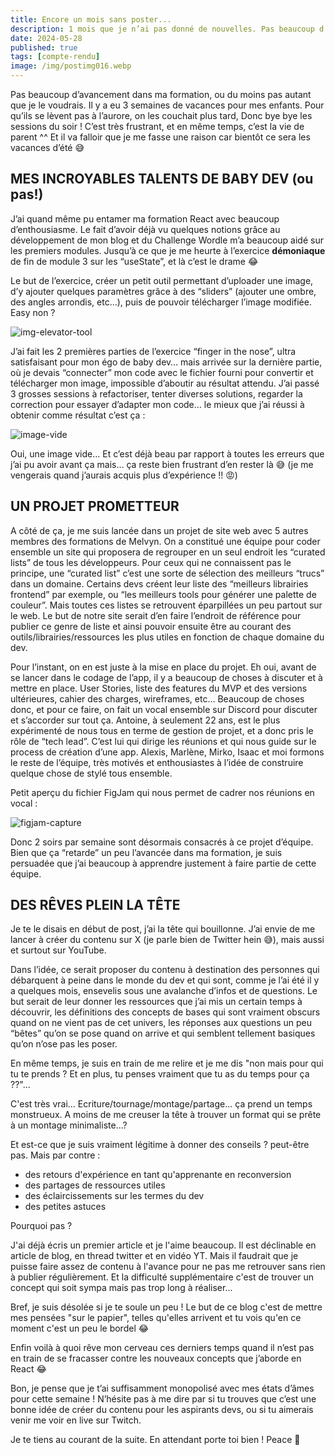 ---
title: Encore un mois sans poster...
description: 1 mois que je n’ai pas donné de nouvelles. Pas beaucoup d’avancement ou de nouveautés à vous raconter, et en même temps ça bouillonne tellement dans ma tête !
date: 2024-05-28
published: true
tags: [compte-rendu]
image: /img/postimg016.webp
---

Pas beaucoup d’avancement dans ma formation, ou du moins pas autant que je le voudrais. Il y a eu 3 semaines de vacances pour mes enfants. Pour qu’ils se lèvent pas à l’aurore, on les couchait plus tard, Donc bye bye les sessions du soir ! C’est très frustrant, et en même temps, c’est la vie de parent ^^ Et il va falloir que je me fasse une raison car bientôt ce sera les vacances d’été 😅

## MES INCROYABLES TALENTS DE BABY DEV (ou pas!)

J’ai quand même pu entamer ma formation React avec beaucoup d’enthousiasme. Le fait d’avoir déjà vu quelques notions grâce au développement de mon blog et du Challenge Wordle m’a beaucoup aidé sur les premiers modules. Jusqu’à ce que je me heurte à l’exercice **démoniaque** de fin de module 3 sur les “useState”, et là c’est le drame 😂

Le but de l’exercice, créer un petit outil permettant d’uploader une image, d’y ajouter quelques paramètres grâce à des “sliders” (ajouter une ombre, des angles arrondis, etc…), puis de pouvoir télécharger l’image modifiée. Easy non ?

![img-elevator-tool](../img/img-elevator-tool.webp)

J’ai fait les 2 premières parties de l’exercice “finger in the nose”, ultra satisfaisant pour mon égo de baby dev… mais arrivée sur la dernière partie, où je devais “connecter” mon code avec le fichier fourni pour convertir et télécharger mon image, impossible d’aboutir au résultat attendu. J’ai passé 3 grosses sessions à refactoriser, tenter diverses solutions, regarder la correction pour essayer d’adapter mon code… le mieux que j’ai réussi à obtenir comme résultat c’est ça :

![image-vide](../img/image-vide.webp)

Oui, une image vide… Et c’est déjà beau par rapport à toutes les erreurs que j’ai pu avoir avant ça mais… ça reste bien frustrant d’en rester là 😅 (je me vengerais quand j’aurais acquis plus d’expérience !! 😡)

## UN PROJET PROMETTEUR

A côté de ça, je me suis lancée dans un projet de site web avec 5 autres membres des formations de Melvyn. On a constitué une équipe pour coder ensemble un site qui proposera de regrouper en un seul endroit les “curated lists” de tous les développeurs. Pour ceux qui ne connaissent pas le principe, une “curated list” c’est une sorte de sélection des meilleurs “trucs” dans un domaine. Certains devs créent leur liste des “meilleurs librairies frontend” par exemple, ou “les meilleurs tools pour générer une palette de couleur”. Mais toutes ces listes se retrouvent éparpillées un peu partout sur le web. Le but de notre site serait d’en faire l’endroit de référence pour publier ce genre de liste et ainsi pouvoir ensuite être au courant des outils/librairies/ressources les plus utiles en fonction de chaque domaine du dev.

Pour l’instant, on en est juste à la mise en place du projet. Eh oui, avant de se lancer dans le codage de l’app, il y a beaucoup de choses à discuter et à mettre en place. User Stories, liste des features du MVP et des versions ultérieures, cahier des charges, wireframes, etc… Beaucoup de choses donc, et pour ce faire, on fait un vocal ensemble sur Discord pour discuter et s’accorder sur tout ça. Antoine, à seulement 22 ans, est le plus expérimenté de nous tous en terme de gestion de projet, et a donc pris le rôle de “tech lead”. C’est lui qui dirige les réunions et qui nous guide sur le process de création d’une app. Alexis, Marlène, Mirko, Isaac et moi formons le reste de l’équipe, très motivés et enthousiastes à l’idée de construire quelque chose de stylé tous ensemble.

Petit aperçu du fichier FigJam qui nous permet de cadrer nos réunions en vocal :

![figjam-capture](../img/figjam-capture.webp)

Donc 2 soirs par semaine sont désormais consacrés à ce projet d’équipe. Bien que ça “retarde” un peu l’avancée dans ma formation, je suis persuadée que j’ai beaucoup à apprendre justement à faire partie de cette équipe.

## DES RÊVES PLEIN LA TÊTE

Je te le disais en début de post, j’ai la tête qui bouillonne. J’ai envie de me lancer à créer du contenu sur X (je parle bien de Twitter hein 😅), mais aussi et surtout sur YouTube.

Dans l’idée, ce serait proposer du contenu à destination des personnes qui débarquent à peine dans le monde du dev et qui sont, comme je l’ai été il y a quelques mois, ensevelis sous une avalanche d’infos et de questions. Le but serait de leur donner les ressources que j’ai mis un certain temps à découvrir, les définitions des concepts de bases qui sont vraiment obscurs quand on ne vient pas de cet univers, les réponses aux questions un peu “bêtes” qu’on se pose quand on arrive et qui semblent tellement basiques qu’on n’ose pas les poser.

En même temps, je suis en train de me relire et je me dis "non mais pour qui tu te prends ? Et en plus, tu penses vraiment que tu as du temps pour ça ??"...

C'est très vrai... Ecriture/tournage/montage/partage... ça prend un temps monstrueux. A moins de me creuser la tête à trouver un format qui se prête à un montage minimaliste...?

Et est-ce que je suis vraiment légitime à donner des conseils ? peut-être pas. Mais par contre :

- des retours d'expérience en tant qu'apprenante en reconversion
- des partages de ressources utiles
- des éclaircissements sur les termes du dev
- des petites astuces

Pourquoi pas ?

J'ai déjà écris un premier article et je l'aime beaucoup. Il est déclinable en article de blog, en thread twitter et en vidéo YT. Mais il faudrait que je puisse faire assez de contenu à l'avance pour ne pas me retrouver sans rien à publier régulièrement. Et la difficulté supplémentaire c'est de trouver un concept qui soit sympa mais pas trop long à réaliser...

Bref, je suis désolée si je te soule un peu ! Le but de ce blog c'est de mettre mes pensées "sur le papier", telles qu'elles arrivent et tu vois qu'en ce moment c'est un peu le bordel 😂

Enfin voilà à quoi rêve mon cerveau ces derniers temps quand il n’est pas en train de se fracasser contre les nouveaux concepts que j’aborde en React 😂

Bon, je pense que je t’ai suffisamment monopolisé avec mes états d’âmes pour cette semaine ! N’hésite pas à me dire par si tu trouves que c’est une bonne idée de créer du contenu pour les aspirants devs, ou si tu aimerais venir me voir en live sur Twitch.

Je te tiens au courant de la suite. En attendant porte toi bien ! Peace 💫
